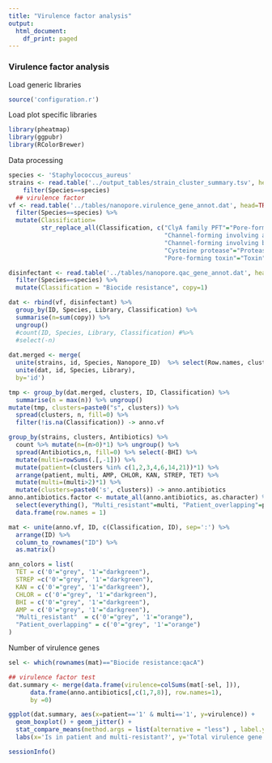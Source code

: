 ```yaml
---
title: "Virulence factor analysis"
output:
  html_document:
    df_print: paged
---
```


### Virulence factor analysis

Load generic libraries
```r
source('configuration.r')
```

Load plot specific libraries
```r
library(pheatmap)
library(ggpubr)
library(RColorBrewer)
```

Data processing

```r
species <- 'Staphylococcus_aureus'
strains <- read.table('../output_tables/strain_cluster_summary.tsv', head=TRUE) %>% 
    filter(Species==species)
  ## virulence factor
vf <- read.table('../tables/nanopore.virulence_gene_annot.dat', head=TRUE, stringsAsFactors = FALSE) %>% 
  filter(Species==species) %>% 
  mutate(Classification=
         str_replace_all(Classification, c("ClyA family PFT"="Pore-forming",
                                           "Channel-forming involving alpha-helix-containing toxin"="Toxin",
                                           "Channel-forming involving beta-sheet-containing toxin (beta-barrel)"="Toxin",
                                           "Cysteine protease"="Protease",
                                           "Pore-forming toxin"="Toxin"))) 

disinfectant <- read.table('../tables/nanopore.qac_gene_annot.dat', head=TRUE, stringsAsFactors = FALSE) %>% 
  filter(Species==species) %>% 
  mutate(Classification = "Biocide resistance", copy=1)

dat <- rbind(vf, disinfectant) %>% 
  group_by(ID, Species, Library, Classification) %>% 
  summarise(n=sum(copy)) %>% 
  ungroup()
  #count(ID, Species, Library, Classification) #%>% 
  #select(-n)
  
dat.merged <- merge(
  unite(strains, id, Species, Nanopore_ID)  %>% select(Row.names, clusters, id),
  unite(dat, id, Species, Library), 
  by='id') 

tmp <- group_by(dat.merged, clusters, ID, Classification) %>% 
  summarise(n = max(n)) %>% ungroup() 
mutate(tmp, clusters=paste0("s", clusters)) %>% 
  spread(clusters, n, fill=0) %>% 
  filter(!is.na(Classification)) -> anno.vf

group_by(strains, clusters, Antibiotics) %>% 
  count %>% mutate(n=(n>0)*1) %>% ungroup() %>% 
  spread(Antibiotics,n, fill=0) %>% select(-BHI) %>% 
  mutate(multi=rowSums(.[,-1])) %>% 
  mutate(patient=(clusters %in% c(1,2,3,4,6,14,21))*1) %>% 
  arrange(patient, multi, AMP, CHLOR, KAN, STREP, TET) %>% 
  mutate(multi=(multi>2)*1) %>% 
  mutate(clusters=paste0('s', clusters)) -> anno.antibiotics
anno.antibiotics.factor <- mutate_all(anno.antibiotics, as.character) %>% 
  select(everything(), "Multi_resistant"=multi, "Patient_overlapping"=patient) %>% 
  data.frame(row.names = 1) 

mat <- unite(anno.vf, ID, c(Classification, ID), sep=':') %>% 
  arrange(ID) %>% 
  column_to_rownames("ID") %>% 
  as.matrix()

ann_colors = list(
  TET = c('0'="grey", '1'="darkgreen"),
  STREP =c('0'="grey", '1'="darkgreen"),
  KAN = c('0'="grey", '1'="darkgreen"),
  CHLOR = c('0'="grey", '1'="darkgreen"),
  BHI = c('0'="grey", '1'="darkgreen"),
  AMP = c('0'="grey", '1'="darkgreen"),
  "Multi_resistant"  = c('0'="grey", '1'="orange"),
  "Patient_overlapping" = c('0'="grey", '1'="orange")
)
```



Number of virulence genes
```r
sel <- which(rownames(mat)=="Biocide resistance:qacA")

## virulence factor test
dat.summary <- merge(data.frame(virulence=colSums(mat[-sel, ])), 
      data.frame(anno.antibiotics[,c(1,7,8)], row.names=1),
      by =0) 

ggplot(dat.summary, aes(x=patient=='1' & multi=='1', y=virulence)) + 
  geom_boxplot() + geom_jitter() + 
  stat_compare_means(method.args = list(alternative = "less") , label.y=150, size=5) + 
  labs(x='Is in patient and multi-resistant?', y='Total virulence gene copy')


```

```r
sessionInfo()
```